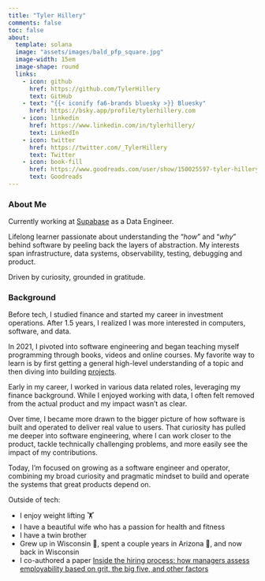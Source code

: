 ```yaml
---
title: "Tyler Hillery"
comments: false
toc: false
about:
  template: solana
  image: "assets/images/bald_pfp_square.jpg"
  image-width: 15em
  image-shape: round
  links:
    - icon: github
      href: https://github.com/TylerHillery
      text: GitHub
    - text: "{{< iconify fa6-brands bluesky >}} Bluesky"
      href: https://bsky.app/profile/tylerhillery.com 
    - icon: linkedin
      href: https://www.linkedin.com/in/tylerhillery/
      text: LinkedIn
    - icon: twitter
      href: https://twitter.com/_TylerHillery
      text: Twitter
    - icon: book-fill
      href: https://www.goodreads.com/user/show/150025597-tyler-hillery
      text: Goodreads
---
```


### **About Me**
Currently working at [Supabase](https://supabase.com/) as a Data Engineer.

Lifelong learner passionate about understanding the "*how*" and "*why*" behind software by peeling back the layers of abstraction. My interests span infrastructure, data systems, observability, testing, debugging and product.

Driven by curiosity, grounded in gratitude.

### **Background**

Before tech, I studied finance and started my career in investment operations. After 1.5 years, I realized I was more interested in computers, software, and data.

In 2021, I pivoted into software engineering and began teaching myself programming through books, videos and online courses. My favorite way to learn is by first getting a general high-level understanding of a topic and then diving into building [projects](https://tylerhillery.com/projects).

Early in my career, I worked in various data related roles, leveraging my finance background. While I enjoyed working with data, I often felt removed from the actual product and my impact wasn't as clear. 

Over time, I became more drawn to the bigger picture of how software is built and operated to deliver real value to users. That curiosity has pulled me deeper into software engineering, where I can work closer to the product, tackle technically challenging problems, and more easily see the impact of my contributions. 

Today, I'm focused on growing as a software engineer and operator, combining my broad curiosity and pragmatic mindset to build and operate the systems that great products depend on.

Outside of tech:

- I enjoy weight lifting 🏋️️
- I have a beautiful wife who has a passion for health and fitness 
- I have a twin brother
- Grew up in Wisconsin 🧀, spent a couple years in Arizona 🌵, and now back in Wisconsin 
- I co-authored a paper [Inside the hiring process: how managers assess employability based on grit, the big five, and other factors](https://www.researchgate.net/publication/335182644_Inside_the_hiring_process_how_managers_assess_employability_based_on_grit_the_big_five_and_other_factors)
